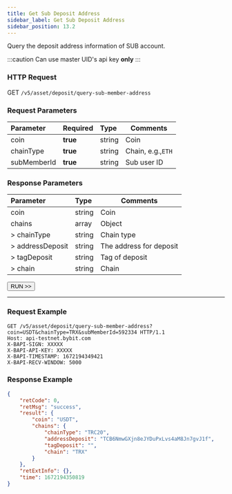 ```yaml
---
title: Get Sub Deposit Address
sidebar_label: Get Sub Deposit Address
sidebar_position: 13.2
---
```


Query the deposit address information of SUB account.

:::caution
Can use master UID's api key **only**
:::

### HTTP Request
GET `/v5/asset/deposit/query-sub-member-address`

### Request Parameters
| Parameter | Required | Type | Comments|
|:----- |:-------|:-----|------ |
|coin |**true** |string |Coin |
|chainType |**true** |string |Chain, e.g.,`ETH`|
|subMemberId |**true** |string |Sub user ID |

### Response Parameters
| Parameter | Type | Comments|
|:----- |:-----|----- |
|coin |string |Coin |
|chains |array |Object |
|> chainType |string |Chain type |
|> addressDeposit |string |The address for deposit |
|> tagDeposit |string |Tag of deposit |
|> chain |string |Chain |

<a href="/api-explorer/v5/asset/sub-deposit-addr"><Button>RUN >></Button></a>

---

### Request Example

```http
GET /v5/asset/deposit/query-sub-member-address?coin=USDT&chainType=TRX&subMemberId=592334 HTTP/1.1
Host: api-testnet.bybit.com
X-BAPI-SIGN: XXXXX
X-BAPI-API-KEY: XXXXX
X-BAPI-TIMESTAMP: 1672194349421
X-BAPI-RECV-WINDOW: 5000
```

### Response Example

```json
{
    "retCode": 0,
    "retMsg": "success",
    "result": {
        "coin": "USDT",
        "chains": {
            "chainType": "TRC20",
            "addressDeposit": "TCB6NmwGXjn8eJYDuPxLvs4aM8Jn7gvJ1f",
            "tagDeposit": "",
            "chain": "TRX"
        }
    },
    "retExtInfo": {},
    "time": 1672194350819
}
```
